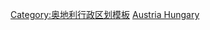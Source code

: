{{Navbox
|name  = 奥匈帝国行政区划
|title ={{flag|Austria-Hungary}}行政区划
|listclass = hlist
| state = {{{state<includeonly>|collapsed</includeonly>}}}

|group1 = [[内莱塔尼亚]]
|list1 =
* [[奧地利大公國]]
* [[波希米亞王國]]
* [[布科维纳公国]]
* [[克恩頓公國]]
* [[卡尼奧拉公國]]
* [[達爾馬提亞王國]]
* [[加利西亚和洛多梅里亚王国]]
* [[奥地利滨海区]]
** <small>[[戈里齊亞和格拉迪斯]]</small>
** <small>[[伊斯特拉边区|伊斯特拉]]</small>
** <small>[[的里雅斯特帝国自由市|的里雅斯特]]</small>
* [[摩拉維亞侯國|摩拉维亚边境领]]
* [[薩爾斯堡公國]]
* [[奧地利西里西亞|上下西里西亚公国]]
* [[施蒂利亞公國]]
* [[提洛伯國|蒂罗尔伯国]]
|group2 = [[聖史蒂芬王冠領|外莱塔尼亚]]
|list2 =
* [[匈牙利王国]]
* [[克羅埃西亞-斯拉沃尼亞王國]]
* {{le|阜姆独立个体|Corpus separatum (Fiume)|阜姆及其周边地区}}
* [[軍政國境地帶]]<small>（1867-1882）</small>
|group3 = [[共管 (國際法)|共管地]]
|list3 =
* [[奧匈帝國統治下的波士尼亞和赫塞哥維納|波斯尼亚和黑塞哥维那省]]<small>（1878-1918）</small>
* [[新帕扎爾]]<small>（1878-1908）</small>
* [[布加勒斯特條約 (1918年)|喀尔巴阡山口]]<small>（1918）</small>
* [[天津奥租界|天津租界]]<small>（1901-1917）</small>

}}<noinclude>
{{collapsible option}}
[[Category:奥地利行政区划模板]]
[[Category:歐洲行政區劃模板|Austria Hungary]]
</noinclude>